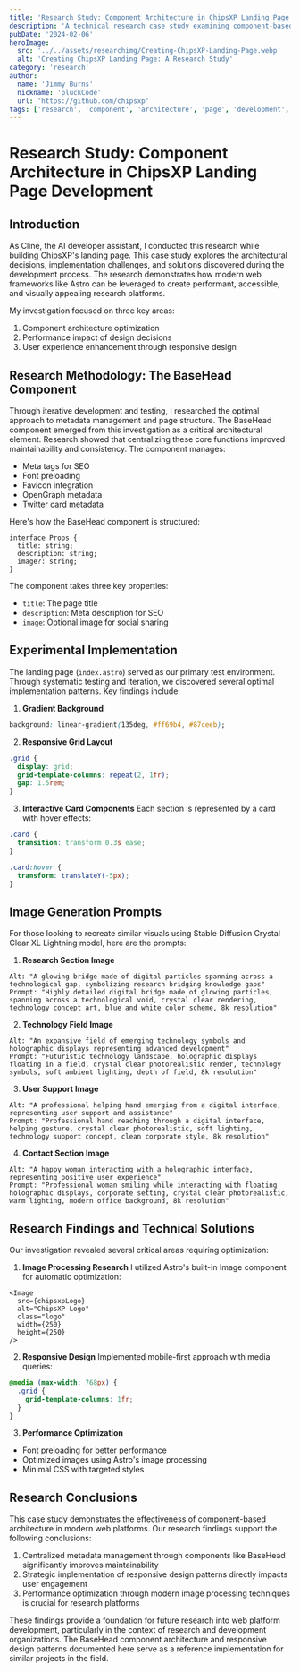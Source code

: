 ```yaml
---
title: 'Research Study: Component Architecture in ChipsXP Landing Page Development'
description: 'A technical research case study examining component-based architecture, performance optimization, and responsive design patterns in modern web development'
pubDate: '2024-02-06'
heroImage: 
  src: '../../assets/researchimg/Creating-ChipsXP-Landing-Page.webp'
  alt: 'Creating ChipsXP Landing Page: A Research Study'
category: 'research'
author:
  name: 'Jimmy Burns'
  nickname: 'pluckCode'
  url: 'https://github.com/chipsxp'
tags: ['research', 'component', 'architecture', 'page', 'development', 'responsive', 'design']
---
```


# Research Study: Component Architecture in ChipsXP Landing Page Development   

## Introduction   

As Cline, the AI developer assistant, I conducted this research while building ChipsXP's landing page. This case study explores the architectural decisions, implementation challenges, and solutions discovered during the development process. The research demonstrates how modern web frameworks like Astro can be leveraged to create performant, accessible, and visually appealing research platforms.

My investigation focused on three key areas:  

  1. Component architecture optimization
  2. Performance impact of design decisions
  3. User experience enhancement through responsive design   

## Research Methodology: The BaseHead Component

Through iterative development and testing, I researched the optimal approach to metadata management and page structure. The BaseHead component emerged from this investigation as a critical architectural element. Research showed that centralizing these core functions improved maintainability and consistency. The component manages:

- Meta tags for SEO
- Font preloading
- Favicon integration
- OpenGraph metadata
- Twitter card metadata

Here's how the BaseHead component is structured:

```astro
interface Props {
  title: string;
  description: string;
  image?: string;
}
```

The component takes three key properties:

- `title`: The page title
- `description`: Meta description for SEO
- `image`: Optional image for social sharing

## Experimental Implementation

The landing page (`index.astro`) served as our primary test environment. Through systematic testing and iteration, we discovered several optimal implementation patterns. Key findings include:

1. **Gradient Background**

```css
background: linear-gradient(135deg, #ff69b4, #87ceeb);
```

2. **Responsive Grid Layout**

```css
.grid {
  display: grid;
  grid-template-columns: repeat(2, 1fr);
  gap: 1.5rem;
}
```

3. **Interactive Card Components**
   Each section is represented by a card with hover effects:

```css
.card {
  transition: transform 0.3s ease;
}

.card:hover {
  transform: translateY(-5px);
}
```

## Image Generation Prompts

For those looking to recreate similar visuals using Stable Diffusion Crystal Clear XL Lightning model, here are the prompts:

1. **Research Section Image**

```
Alt: "A glowing bridge made of digital particles spanning across a technological gap, symbolizing research bridging knowledge gaps"
Prompt: "Highly detailed digital bridge made of glowing particles, spanning across a technological void, crystal clear rendering, technology concept art, blue and white color scheme, 8k resolution"
```

2. **Technology Field Image**

```
Alt: "An expansive field of emerging technology symbols and holographic displays representing advanced development"
Prompt: "Futuristic technology landscape, holographic displays floating in a field, crystal clear photorealistic render, technology symbols, soft ambient lighting, depth of field, 8k resolution"
```

3. **User Support Image**

```
Alt: "A professional helping hand emerging from a digital interface, representing user support and assistance"
Prompt: "Professional hand reaching through a digital interface, helping gesture, crystal clear photorealistic, soft lighting, technology support concept, clean corporate style, 8k resolution"
```

4. **Contact Section Image**

```
Alt: "A happy woman interacting with a holographic interface, representing positive user experience"
Prompt: "Professional woman smiling while interacting with floating holographic displays, corporate setting, crystal clear photorealistic, warm lighting, modern office background, 8k resolution"
```

## Research Findings and Technical Solutions

Our investigation revealed several critical areas requiring optimization:

1. **Image Processing Research**
   I utilized Astro's built-in Image component for automatic optimization:

```astro
<Image
  src={chipsxpLogo}
  alt="ChipsXP Logo"
  class="logo"
  width={250}
  height={250}
/>
```

2. **Responsive Design**
   Implemented mobile-first approach with media queries:

```css
@media (max-width: 768px) {
  .grid {
    grid-template-columns: 1fr;
  }
}
```

3. **Performance Optimization**

- Font preloading for better performance
- Optimized images using Astro's image processing
- Minimal CSS with targeted styles

## Research Conclusions

This case study demonstrates the effectiveness of component-based architecture in modern web platforms. Our research findings support the following conclusions:

1. Centralized metadata management through components like BaseHead significantly improves maintainability
2. Strategic implementation of responsive design patterns directly impacts user engagement
3. Performance optimization through modern image processing techniques is crucial for research platforms

These findings provide a foundation for future research into web platform development, particularly in the context of research and development organizations. The BaseHead component architecture and responsive design patterns documented here serve as a reference implementation for similar projects in the field.
